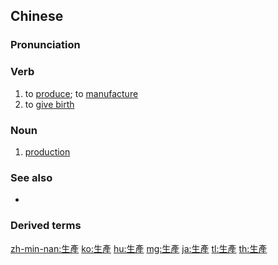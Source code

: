 {{also|生産|生产}}
==Chinese==
{{zh-forms|s=生产}}

===Pronunciation===
{{zh-pron
|m=shēngchǎn
|c=sang1 caan2
|h=pfs=sên-sán
|ma=zh-shēngchǎn.ogg
|mn=qz:sng-sán/tw,xm,zz:seng-sán
|cat=v,n
}}

===Verb===
{{zh-verb}}

# to [[produce]]; to [[manufacture]]
# to [[give birth]] {{gloss|to a child}}

===Noun===
{{zh-noun}}

# [[production]]
#: {{zh-x|生產 工具|tools used in '''production'''}}

===See also===
* {{qualifier|not to be confused with}} {{zh-l|產生}}

===Derived terms===
{{zh-der|大量生產|國民生產毛額|國民生產總值|生產隊|生產方式|生產工具|生產關係|生產過剩|生產力|生產率|生產線|生產要素}}

{{zh-cat|Beginning}}

[[zh-min-nan:生產]]
[[ko:生產]]
[[hu:生產]]
[[mg:生產]]
[[ja:生產]]
[[tl:生產]]
[[th:生產]]